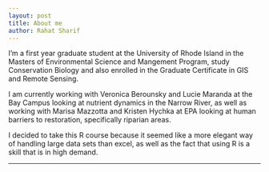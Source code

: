 ```yaml
---
layout: post
title: About me
author: Rahat Sharif
---
```


I'm a first year graduate student at the University of Rhode Island in the Masters of Environmental Science and Mangement Program, study Conservation Biology and also enrolled in the Graduate Certificate in GIS and Remote Sensing. 

I am currently working with Veronica Berounsky and Lucie Maranda at the Bay Campus looking at nutrient dynamics in the Narrow River, as well as working with Marisa Mazzotta and Kristen Hychka at EPA looking at human barriers to restoration, specifically riparian areas. 

I decided to take this R course because it seemed like a more elegant way of handling large data sets than excel, as well as the fact that using R is a skill that is in high demand. 

---
